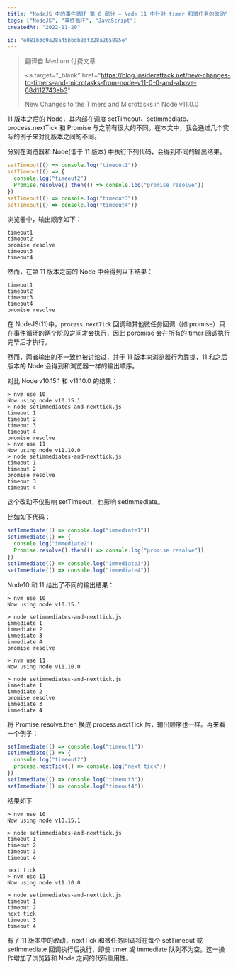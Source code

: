 ```yaml
---
title: "NodeJS 中的事件循环 第 6 部分 — Node 11 中针对 timer 和微任务的改动"
tags: ["NodeJS", "事件循环", "JavaScript"]
createdAt: "2022-11-20"

id: "e081b3c9a28a45bbdb03f328a265095e"
---
```



<blockquote variant="original-link">

翻译自 Medium 付费文章

<a
  target="_blank"
  href="https://blog.insiderattack.net/new-changes-to-timers-and-microtasks-from-node-v11-0-0-and-above-68d112743eb3"
>
  New Changes to the Timers and Microtasks in Node v11.0.0
</a>

</blockquote>

11 版本之后的 Node，其内部在调度 setTimeout、setImmediate、process.nextTick 和 Promise 与之前有很大的不同。在本文中，我会通过几个实际的例子来对比版本之间的不同。

<Section title="根本原因">

分别在浏览器和 Node(低于 11 版本) 中执行下列代码，会得到不同的输出结果。

<CodeBlock>

```js
setTimeout(() => console.log("timeout1"))
setTimeout(() => {
  console.log("timeout2")
  Promise.resolve().then(() => console.log("promise resolve"))
})
setTimeout(() => console.log("timeout3"))
setTimeout(() => console.log("timeout4"))
```

</CodeBlock>

浏览器中，输出顺序如下：

<CodeBlock>

```shell
timeout1
timeout2
promise resolve
timeout3
timeout4
```

</CodeBlock>

然而，在第 11 版本之前的 Node 中会得到以下结果：

<CodeBlock>

```shell
timeout1
timeout2
timeout3
timeout4
promise resolve
```

</CodeBlock>

在 NodeJS(11)中，`process.nextTick` 回调和其他微任务回调（如 promise）只在事件循环的两个阶段之间才会执行，因此 poromise 会在所有的 timer 回调执行完毕后才执行。

然而，两者输出的不一致也被[讨论](https://github.com/nodejs/node/issues/22257)过，并于 11 版本向浏览器行为靠拢，11 和之后版本的 Node 会得到和浏览器一样的输出顺序。

对比 Node v10.15.1 和 v11.10.0 的结果：

<CodeBlock>

```shell
> nvm use 10
Now using node v10.15.1
> node setimmediates-and-nexttick.js
timeout 1
timeout 2
timeout 3
timeout 4
promise resolve
> nvm use 11
Now using node v11.10.0
> node setimmediates-and-nexttick.js
timeout 1
timeout 2
promise resolve
timeout 3
timeout 4
```

</CodeBlock>

这个改动不仅影响 setTimeout，也影响 setImmediate。

比如如下代码：

<CodeBlock>

```js
setImmediate(() => console.log("immediate1"))
setImmediate(() => {
  console.log("immediate2")
  Promise.resolve().then(() => console.log("promise resolve"))
})
setImmediate(() => console.log("immediate3"))
setImmediate(() => console.log("immediate4"))
```

</CodeBlock>

Node10 和 11 给出了不同的输出结果：

<CodeBlock>

```shell
> nvm use 10
Now using node v10.15.1

> node setimmediates-and-nexttick.js
immediate 1
immediate 2
immediate 3
immediate 4
promise resolve

> nvm use 11
Now using node v11.10.0

> node setimmediates-and-nexttick.js
immediate 1
immediate 2
promise resolve
immediate 3
immediate 4
```

</CodeBlock>

将 Promise.resolve.then 换成 process.nextTick 后，输出顺序也一样。再来看一个例子：

<CodeBlock>

```js
setImmediate(() => console.log("timeout1"))
setImmediate(() => {
  console.log("timeout2")
  process.nextTick(() => console.log("next tick"))
})
setImmediate(() => console.log("timeout3"))
setImmediate(() => console.log("timeout4"))
```

</CodeBlock>

结果如下

<CodeBlock>

```shell
> nvm use 10
Now using node v10.15.1

> node setimmediates-and-nexttick.js
timeout 1
timeout 2
timeout 3
timeout 4

next tick
> nvm use 11
Now using node v11.10.0

> node setimmediates-and-nexttick.js
timeout 1
timeout 2
next tick
timeout 3
timeout 4
```

</CodeBlock>

</Section>

<Section title="总结">

有了 11 版本中的改动，nextTick 和微任务回调将在每个 setTimeout 或 setImmediate 回调执行后执行，即使 timer 或 immediate 队列不为空。这一操作增加了浏览器和 Node 之间的代码重用性。

</Section>
